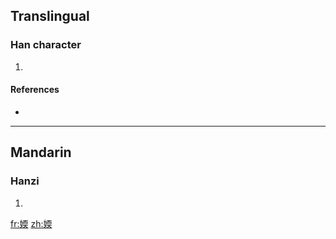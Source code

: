 ==Translingual==

===Han character===
{{Han char|rn=38|rad=女|as=09|sn=12|four=|canj=女一月大 (VMBK), X女一月大 (XVMBK)}}

# {{defn|Han|sort=女09}}

====References====
* {{Han ref|kx=0266.210|dkj=06482|dj=0533.250|hdz=21064.140|uh=5A86|ud=23174}}

----

==Mandarin==

===Hanzi===
{{cmn-hanzi|pin=[[ruǎn]] ([[ruan3]])|wg=juan<sup>3</sup>}}

# {{defn|Mandarin|sort=女09}}

[[fr:媆]]
[[zh:媆]]